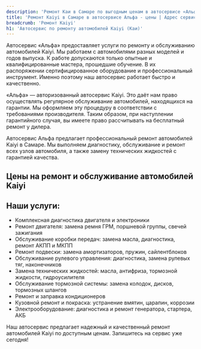 ```yaml
---
description: 'Ремонт Каи в Самаре по выгодным ценам в автосервисе «Альфа». Приглашаем всех владельцев Kaiyi на техническое обслуживание!'
title: 'Ремонт Kaiyi в Самаре в автосервисе Альфа - цены | Адрес сервиса Каи'
breadcrumb: 'Ремонт Kaiyi'
h1: 'Автосервис по ремонту автомобилей Kaiyi (Каи)'
---
```


<p>
	 Автосервис «Альфа» предоставляет услуги по ремонту и обслуживанию автомобилей Kaiyi. Мы работаем с автомобилями разных моделей и годов выпуска. К работе допускаются только опытные и квалифицированные мастера, прошедшие обучение. В их распоряжении сертифицированное оборудование и профессиональный инструмент. Именно поэтому наш автосервис работает быстро и качественно.
</p>
<p>
	 «Альфа» — авторизованный автосервис Kaiyi. Это даёт нам право осуществлять регулярное обслуживание автомобилей, находящихся на гарантии. Мы оформляем эту процедуру в соответствии с требованиями производителя. Таким образом, при наступлении гарантийного случая, вы имеете право рассчитывать на бесплатный ремонт у дилера.
</p>

Автосервис Альфа предлагает профессиональный ремонт автомобилей Kaiyi в Самаре. Мы выполняем диагностику, обслуживание и ремонт всех узлов автомобиля, а также замену технических жидкостей с гарантией качества.

<h2 class="mt-12 lg:mt-20">Цены на ремонт и обслуживание автомобилей Kaiyi</h2>

<Table data={priceData} />

<h2 class="mt-12 lg:mt-20">Наши услуги:</h2>

+ Комплексная диагностика двигателя и электроники
+ Ремонт двигателя: замена ремня ГРМ, поршневой группы, свечей зажигания
+ Обслуживание коробки передач: замена масла, диагностика, ремонт АКПП и МКПП
+ Ремонт подвески: замена амортизаторов, пружин, сайлентблоков
+ Обслуживание рулевого управления: диагностика, замена рулевых тяг, наконечников
+ Замена технических жидкостей: масла, антифриза, тормозной жидкости, гидроусилителя
+ Обслуживание тормозной системы: замена колодок, дисков, тормозных шлангов
+ Ремонт и заправка кондиционеров
+ Кузовной ремонт и покраска: устранение вмятин, царапин, коррозии
+ Электрооборудование: диагностика и ремонт генератора, стартера, АКБ

Наш автосервис предлагает надежный и качественный ремонт автомобилей Kaiyi по доступным ценам. Запишитесь на сервис уже сегодня!

